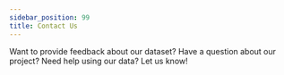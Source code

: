 ```yaml
---
sidebar_position: 99
title: Contact Us
---
```


Want to provide feedback about our dataset? Have a question about our project? Need help using our data? Let us know!


<TallyEmbed />
